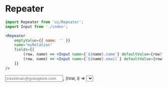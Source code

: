
<Meta
	title="Form/Repeater"
	component={Repeater}
/>

# Repeater

```jsx
import Repeater from 'ui/Repeater';
import Input from './index';

<Repeater
	emptyValue={{ name: '' }}
	name="myRelation"
	fields={[
		(row, name) => <Input name={`${name}.name`} defaultValue={row?.name ?? ''} />,
		(row, name) => <Input name={`${name}.email`} defaultValue={row?.email ?? ''} />,
	]}
/>
```

<Canvas>
	<Story name="Repeater">
		<Repeater
			emptyValue={{ email: '', emailType: 'PERSONAL' }}
			fields={[
				(row, i) => <Input name={`email[${i}]`} type="email" defaultValue={row?.email ?? ''} placeholder="travelman@goexplore.com" />,
				(row, i) => <Select
					name={`emailType[${i}]`}
					defaultValue={row?.emailType ? { label: row.emailType.toLowerCase(), value: row.emailType.toUpperCase() } : null}
					options={[
						{ label: 'Personal', value: 'PERSONAL' },
						{ label: 'Work', value: 'WORK' },
						{ label: 'Booking', value: 'BOOKING' },
						{ label: 'Admin', value: 'ADMIN' },
						{ label: 'Accounts', value: 'ACCOUNTS' },
						{ label: 'Other', value: 'OTHER' },
					]}
				/>,
			]}
		/>
		<br/>
		<Repeater
			groupFields
			fields={[
				(row, i) => (
					<>
						<div>{row.id}</div>
						<div>{row.filename}</div>
					</>
				),
			]}
			onBeforeDeleteClick={console.log}
			onBeforeAddClick={() => {
				let lock = false;
				return new Promise(resolve => {
					const fileInput = document.createElement('input');
					fileInput.setAttribute('type', 'file');
					fileInput.style.display = 'none';
					document.body.appendChild(fileInput);
					fileInput.addEventListener('change', e => {
						lock = true;
						resolve({ id: Math.random().toString(), filename: e.target.files[0].name });
						document.body.removeChild(fileInput);
					}, { once: true });
					window.addEventListener('focus', () => {
						setTimeout(() => {
							if (!lock && document.body.contains(fileInput)) {
								resolve();
								document.body.removeChild(fileInput);
							}
						}, 300);
					}, { once: true });
					fileInput.click();
				});
			}}
		/>
	</Story>
</Canvas>

<ArgsTable of={Repeater} />

```ts
import { ReactNode } from 'react';

export type RepeaterField = (
	index : number,
	defaultRowValue ?: any
) => ReactNode;

export interface RepeaterValue {
	id: string;
	[key: string]: any;
}
```
